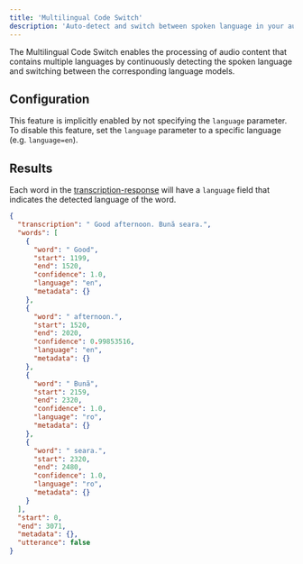 ```yaml
---
title: 'Multilingual Code Switch'
description: 'Auto-detect and switch between spoken language in your audio content'
---
```


The Multilingual Code Switch enables the processing of audio content that contains multiple languages by continuously detecting the spoken language and switching between the corresponding language models.

## Configuration

This feature is implicitly enabled by not specifying the `language` parameter. To disable this feature, set the `language` parameter to a specific language (e.g. `language=en`).

## Results

Each word in the [transcription-response](/api-reference/schemas/egress/transcription-response) will have a `language` field that indicates the detected language of the word.

```json
{
  "transcription": " Good afternoon. Bună seara.",
  "words": [
    {
      "word": " Good",
      "start": 1199,
      "end": 1520,
      "confidence": 1.0,
      "language": "en",
      "metadata": {}
    },
    {
      "word": " afternoon.",
      "start": 1520,
      "end": 2020,
      "confidence": 0.99853516,
      "language": "en",
      "metadata": {}
    },
    {
      "word": " Bună",
      "start": 2159,
      "end": 2320,
      "confidence": 1.0,
      "language": "ro",
      "metadata": {}
    },
    {
      "word": " seara.",
      "start": 2320,
      "end": 2480,
      "confidence": 1.0,
      "language": "ro",
      "metadata": {}
    }
  ],
  "start": 0,
  "end": 3071,
  "metadata": {},
  "utterance": false
}
```